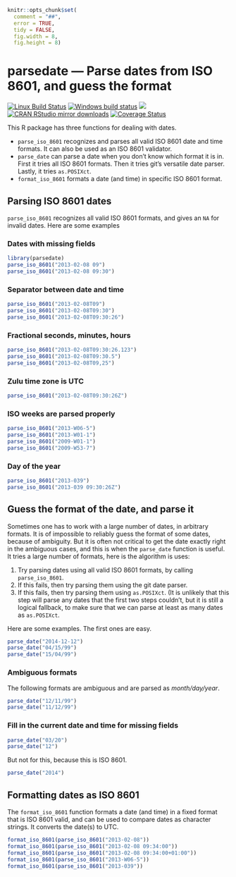 ```r
knitr::opts_chunk$set(
  comment = "##",
  error = TRUE,
  tidy = FALSE,
  fig.width = 8,
  fig.height = 8)
```

# parsedate — Parse dates from ISO 8601, and guess the format

[![Linux Build Status](https://travis-ci.org/gaborcsardi/parsedate.svg?branch=master)](https://travis-ci.org/gaborcsardi/parsedate)
[![Windows build status](https://ci.appveyor.com/api/projects/status/github/gaborcsardi/parsedate?svg=true)](https://ci.appveyor.com/project/gaborcsardi/parsedate)
[![](http://www.r-pkg.org/badges/version/parsedate)](http://www.r-pkg.org/pkg/parsedate)
[![CRAN RStudio mirror downloads](http://cranlogs.r-pkg.org/badges/parsedate)](https://r-pkg.org/pkg/parsedate)
[![Coverage Status](https://img.shields.io/codecov/c/github/gaborcsardi/parsedate/master.svg)](https://codecov.io/github/gaborcsardi/parsedate?branch=master)

This R package has three functions for dealing with dates.

 * `parse_iso_8601` recognizes and parses all valid ISO
   8601 date and time formats. It can also be used as an ISO 8601
   validator.
 * `parse_date` can parse a date when you don't know
   which format it is in. First it tries all ISO 8601 formats.
   Then it tries git's versatile date parser. Lastly, it tries
   `as.POSIXct`.
 * `format_iso_8601` formats a date (and time) in
   specific ISO 8601 format.

## Parsing ISO 8601 dates

`parse_iso_8601` recognizes all valid ISO 8601 formats, and
gives an `NA` for invalid dates. Here are some examples

### Dates with missing fields

```r
library(parsedate)
parse_iso_8601("2013-02-08 09")
parse_iso_8601("2013-02-08 09:30")
```

### Separator between date and time

```r
parse_iso_8601("2013-02-08T09")
parse_iso_8601("2013-02-08T09:30")
parse_iso_8601("2013-02-08T09:30:26")
```

### Fractional seconds, minutes, hours

```r
parse_iso_8601("2013-02-08T09:30:26.123")
parse_iso_8601("2013-02-08T09:30.5")
parse_iso_8601("2013-02-08T09,25")
```

### Zulu time zone is UTC

```r
parse_iso_8601("2013-02-08T09:30:26Z")
```

### ISO weeks are parsed properly

```r
parse_iso_8601("2013-W06-5")
parse_iso_8601("2013-W01-1")
parse_iso_8601("2009-W01-1")
parse_iso_8601("2009-W53-7")
```

### Day of the year

```r
parse_iso_8601("2013-039")
parse_iso_8601("2013-039 09:30:26Z")
```

## Guess the format of the date, and parse it

Sometimes one has to work with a large number of dates, in arbitrary
formats. It is of impossible to reliably guess the format of some
dates, because of ambiguity. But it is often not critical to get the
date exactly right in the ambiguous cases, and this is when the
`parse_date` function is useful. It tries a large number of formats,
here is the algorithm is uses:

 1. Try parsing dates using all valid ISO 8601 formats, by
    calling `parse_iso_8601`.
 2. If this fails, then try parsing them using the git
    date parser.
 3. If this fails, then try parsing them using `as.POSIXct`.
    (It is unlikely that this step will parse any dates that the
    first two steps couldn't, but it is still a logical fallback,
    to make sure that we can parse at least as many dates as
    `as.POSIXct`.

Here are some examples. The first ones are easy.

```r
parse_date("2014-12-12")
parse_date("04/15/99")
parse_date("15/04/99")
```

### Ambiguous formats

The following formats are ambiguous and are parsed as _month/day/year_.

```r
parse_date("12/11/99")
parse_date("11/12/99")
```

### Fill in the current date and time for missing fields

```r
parse_date("03/20")
parse_date("12")
```

But not for this, because this is ISO 8601.

```r
parse_date("2014")
```

## Formatting dates as ISO 8601

The `format_iso_8601` function formats a date (and time) in a fixed format
that is ISO 8601 valid, and can be used to compare dates as character
strings. It converts the date(s) to UTC.

```r
format_iso_8601(parse_iso_8601("2013-02-08"))
format_iso_8601(parse_iso_8601("2013-02-08 09:34:00"))
format_iso_8601(parse_iso_8601("2013-02-08 09:34:00+01:00"))
format_iso_8601(parse_iso_8601("2013-W06-5"))
format_iso_8601(parse_iso_8601("2013-039"))
```
